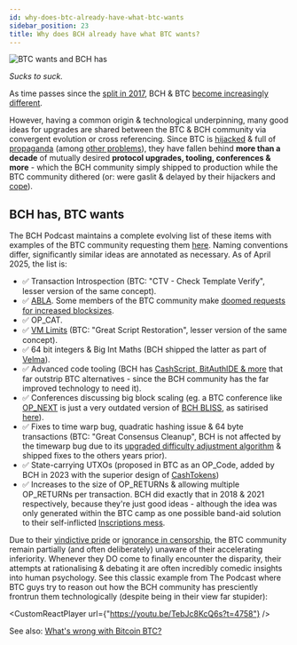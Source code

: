 ```yaml
---
id: why-does-btc-already-have-what-btc-wants
sidebar_position: 23
title: Why does BCH already have what BTC wants?
---
```



<img src={samePictureUrl} alt="BTC wants and BCH has" />

_Sucks to suck._

As time passes since the [split in 2017](/start#episode-8-of-10-bitcoin-cash), BCH & BTC [become increasingly different](/faqs/BCH-vs-BTC/is-bch-just-btc-with-larger-blocks).

However, having a common origin & technological underpinning, many good ideas for upgrades are shared between the BTC & BCH community via convergent evolution or cross referencing. Since BTC is [hijacked](/faqs/Media/what-about-roger-vers-book-hijacking-bitcoin) & full of [propaganda](/faqs/BCH-vs-BTC/why-is-there-so-much-propaganda-in-btc) (among [other problems](/faqs/BCH-vs-BTC/whats-wrong-with-bitcoin-btc)), they have fallen behind **more than a decade** of mutually desired **protocol upgrades, tooling, conferences & more** - which the BCH community simply shipped to production while the BTC community dithered (or: were gaslit & delayed by their hijackers and [cope](/faqs/BCH-vs-BTC/why-is-there-so-much-propaganda-in-btc#unplugging--reversing-propaganda)).

## BCH has, BTC wants

The BCH Podcast maintains a complete evolving list of these items with examples of the BTC community requesting them [here](https://x.com/TheBCHPodcast/status/1839339408669229364). Naming conventions differ, significantly similar ideas are annotated as necessary. As of April 2025, the list is:

- ✅ Transaction Introspection (BTC: "CTV - Check Template Verify", lesser version of the same concept).
- ✅ [ABLA](/faqs/BCH/what-is-the-maximum-bch-blocksize). Some members of the BTC community make [doomed requests for increased blocksizes](/faqs/BCH-vs-BTC/what-if-btc-raises-block-size).
- ✅ OP_CAT.
- ✅ [VM Limits](/faqs/Tech/Protocol-Upgrades/2025-velma) (BTC: "Great Script Restoration", lesser version of the same concept).
- ✅ 64 bit integers & Big Int Maths (BCH shipped the latter as part of [Velma](/faqs/Tech/Protocol-Upgrades/2025-velma)).
- ✅ Advanced code tooling (BCH has [CashScript, BitAuthIDE & more](/code#for-building-javascript-applications) that far outstrip BTC alternatives - since the BCH community has the far improved technology to need it).
- ✅ Conferences discussing big block scaling (eg. a BTC conference like [OP_NEXT](https://opnext.dev/) is just a very outdated version of [BCH BLISS](/faqs/Events/BLISS), as satirised [here](https://x.com/TheBCHPodcast/status/1902755839510733089)).
- ✅ Fixes to time warp bug, quadratic hashing issue & 64 byte transactions (BTC: "Great Consensus Cleanup", BCH is not affected by the timewarp bug due to its [upgraded difficulty adjustment algorithm](/faqs/BCH-vs-BTC/is-low-hashrate-a-problem) & shipped fixes to the others years prior).
- ✅ State-carrying UTXOs (proposed in BTC as an OP_Code, added by BCH in 2023 with the superior design of [CashTokens](/faqs/Tech/what-is-cashtokens))
- ✅ Increases to the size of OP_RETURNs & allowing multiple OP_RETURNs per transaction. BCH did exactly that in 2018 & 2021 respectively, because they're just good ideas - although the idea was only generated within the BTC camp as one possible band-aid solution to their self-inflicted [Inscriptions mess](/faqs/BCH-vs-BTC/does-bch-have-ordinals).

Due to their [vindictive pride](/faqs/BCH-vs-BTC/why-do-btc-coiners-have-such-a-specific-vendetta-against-bch) or [ignorance in censorship](/faqs/BCH-vs-BTC/why-is-there-so-much-censorship-in-btc), the BTC community remain partially (and often deliberately) unaware of their accelerating inferiority. Whenever they DO come to finally encounter the disparity, their attempts at rationalising & debating it are often incredibly comedic insights into human psychology. See this classic example from The Podcast where BTC guys try to reason out how the BCH community has presciently frontrun them technologically (despite being in their view far stupider):

<CustomReactPlayer
  url={"https://youtu.be/TebJc8KcQ6s?t=4758"} />

See also: [What's wrong with Bitcoin BTC?](/faqs/BCH-vs-BTC/whats-wrong-with-bitcoin-btc)

